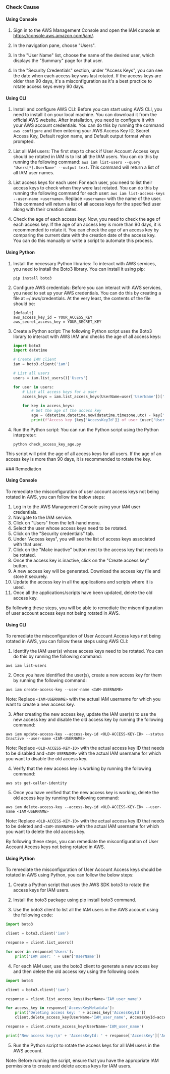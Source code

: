 

<Tabs><Tab title='Cause'>
### Check Cause

#### Using Console

1. Sign in to the AWS Management Console and open the IAM console at https://console.aws.amazon.com/iam/.

2. In the navigation pane, choose "Users".

3. In the "User Name" list, choose the name of the desired user, which displays the "Summary" page for that user.

4. In the "Security Credentials" section, under "Access Keys", you can see the date when each access key was last rotated. If the access keys are older than 90 days, it's a misconfiguration as it's a best practice to rotate access keys every 90 days.

#### Using CLI

1. Install and configure AWS CLI: Before you can start using AWS CLI, you need to install it on your local machine. You can download it from the official AWS website. After installation, you need to configure it with your AWS account credentials. You can do this by running the command `aws configure` and then entering your AWS Access Key ID, Secret Access Key, Default region name, and Default output format when prompted.

2. List all IAM users: The first step to check if User Account Access keys should be rotated in IAM is to list all the IAM users. You can do this by running the following command: `aws iam list-users --query 'Users[*].UserName' --output text`. This command will return a list of all IAM user names.

3. List access keys for each user: For each user, you need to list their access keys to check when they were last rotated. You can do this by running the following command for each user: `aws iam list-access-keys --user-name <username>`. Replace `<username>` with the name of the user. This command will return a list of all access keys for the specified user along with their creation dates.

4. Check the age of each access key: Now, you need to check the age of each access key. If the age of an access key is more than 90 days, it is recommended to rotate it. You can check the age of an access key by comparing the current date with the creation date of the access key. You can do this manually or write a script to automate this process.

#### Using Python

1. Install the necessary Python libraries: To interact with AWS services, you need to install the Boto3 library. You can install it using pip:

   ```
   pip install boto3
   ```

2. Configure AWS credentials: Before you can interact with AWS services, you need to set up your AWS credentials. You can do this by creating a file at ~/.aws/credentials. At the very least, the contents of the file should be:

   ```
   [default]
   aws_access_key_id = YOUR_ACCESS_KEY
   aws_secret_access_key = YOUR_SECRET_KEY
   ```

3. Create a Python script: The following Python script uses the Boto3 library to interact with AWS IAM and checks the age of all access keys:

   ```python
   import boto3
   import datetime

   # Create IAM client
   iam = boto3.client('iam')

   # List all users
   users = iam.list_users()['Users']

   for user in users:
       # List all access keys for a user
       access_keys = iam.list_access_keys(UserName=user['UserName'])['AccessKeyMetadata']
       
       for key in access_keys:
           # Get the age of the access key
           age = (datetime.datetime.now(datetime.timezone.utc) - key['CreateDate']).days
           print(f"Access key {key['AccessKeyId']} of user {user['UserName']} is {age} days old.")
   ```

4. Run the Python script: You can run the Python script using the Python interpreter:

   ```
   python check_access_key_age.py
   ```

This script will print the age of all access keys for all users. If the age of an access key is more than 90 days, it is recommended to rotate the key.

</Tab>

<Tab title='Remediation'>
### Remediation

#### Using Console

To remediate the misconfiguration of user account access keys not being rotated in AWS, you can follow the below steps:

1. Log in to the AWS Management Console using your IAM user credentials.
2. Navigate to the IAM service.
3. Click on "Users" from the left-hand menu.
4. Select the user whose access keys need to be rotated.
5. Click on the "Security credentials" tab.
6. Under "Access keys", you will see the list of access keys associated with that user.
7. Click on the "Make inactive" button next to the access key that needs to be rotated.
8. Once the access key is inactive, click on the "Create access key" button.
9. A new access key will be generated. Download the access key file and store it securely.
10. Update the access key in all the applications and scripts where it is used.
11. Once all the applications/scripts have been updated, delete the old access key.

By following these steps, you will be able to remediate the misconfiguration of user account access keys not being rotated in AWS.

#### Using CLI

To remediate the misconfiguration of User Account Access keys not being rotated in AWS, you can follow these steps using AWS CLI:

1. Identify the IAM user(s) whose access keys need to be rotated. You can do this by running the following command:
```
aws iam list-users
```

2. Once you have identified the user(s), create a new access key for them by running the following command:
```
aws iam create-access-key --user-name <IAM-USERNAME>
```
Note: Replace `<IAM-USERNAME>` with the actual IAM username for which you want to create a new access key.

3. After creating the new access key, update the IAM user(s) to use the new access key and disable the old access key by running the following command:
```
aws iam update-access-key --access-key-id <OLD-ACCESS-KEY-ID> --status Inactive --user-name <IAM-USERNAME>
```
Note: Replace `<OLD-ACCESS-KEY-ID>` with the actual access key ID that needs to be disabled and `<IAM-USERNAME>` with the actual IAM username for which you want to disable the old access key.

4. Verify that the new access key is working by running the following command:
```
aws sts get-caller-identity
```

5. Once you have verified that the new access key is working, delete the old access key by running the following command:
```
aws iam delete-access-key --access-key-id <OLD-ACCESS-KEY-ID> --user-name <IAM-USERNAME>
```
Note: Replace `<OLD-ACCESS-KEY-ID>` with the actual access key ID that needs to be deleted and `<IAM-USERNAME>` with the actual IAM username for which you want to delete the old access key.

By following these steps, you can remediate the misconfiguration of User Account Access keys not being rotated in AWS.

#### Using Python

To remediate the misconfiguration of User Account Access keys should be rotated in AWS using Python, you can follow the below steps:

1. Create a Python script that uses the AWS SDK boto3 to rotate the access keys for IAM users.

2. Install the boto3 package using pip install boto3 command.

3. Use the boto3 client to list all the IAM users in the AWS account using the following code:

```python
import boto3

client = boto3.client('iam')

response = client.list_users()

for user in response['Users']:
    print('IAM user: ' + user['UserName'])
```

4. For each IAM user, use the boto3 client to generate a new access key and then delete the old access key using the following code:

```python
import boto3

client = boto3.client('iam')

response = client.list_access_keys(UserName='IAM_user_name')

for access_key in response['AccessKeyMetadata']:
    print('Deleting access key: ' + access_key['AccessKeyId'])
    client.delete_access_key(UserName='IAM_user_name', AccessKeyId=access_key['AccessKeyId'])

response = client.create_access_key(UserName='IAM_user_name')

print('New access key:\n' + 'AccessKeyId: ' + response['AccessKey']['AccessKeyId'] + '\nSecretAccessKey: ' + response['AccessKey']['SecretAccessKey'])
```

5. Run the Python script to rotate the access keys for all IAM users in the AWS account.

Note: Before running the script, ensure that you have the appropriate IAM permissions to create and delete access keys for IAM users.


</Tab>
</Tabs>